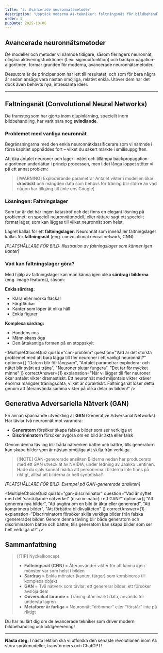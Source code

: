 ```yaml
---
title: '5. Avancerade neuronnätsmetoder'
description: 'Upptäck moderna AI-tekniker: faltningsnät för bildbehandling, generativa tävlande nätverk och transformers som driver ChatGPT.'
order: 5
pubDate: 2025-10-06
---
```



## Avancerade neuronnätsmetoder

De modeller och metoder vi nämnde tidigare, såsom flerlagers neuronnät, olinjära aktiveringsfunktioner (t.ex. sigmoidfunktion) och backpropagation-algoritmen, formar grunden för moderna, avancerade neuronnätsmetoder.

Dessutom är de principer som har lett till resultatet, och som för bara några år sedan ansågs vara nästan omöjliga, relativt enkla. Utöver dem har det dock även behövts nya, intressanta idéer.

---

## Faltningsnät (Convolutional Neural Networks)

De framsteg som har gjorts inom djupinlärning, speciellt inom bildbehandling, har varit nära nog **svindlande**. 

### Problemet med vanliga neuronnät

Begränsningarna med den enkla neuronnätklassificerare som vi nämnde i förra kapitlet uppnåddes fort – vilket du säkert märkte i smilisuppgiften. 

Att öka antalet neuroner och lager i nätet och tillämpa backpropagation-algoritmen underlättar i princip processen, men i det långa loppet stöter vi på ett annat problem:

> [!WARNING] Exploderande parametrar
> Antalet vikter i modellen ökar **drastiskt** och mängden data som behövs för träning blir större än vad någon har tillgång till (inte ens Google).

### Lösningen: Faltningslager

Som tur är det här ingen katastrof och det finns en elegant lösning på problemet: en speciell neuronnätmodell, eller rättare sagt ett speciellt format lager, som kan läggas till vilket neuronnät som helst. 

Lagret kallas för ett **faltningslager**. Neuronnät som innehåller faltningslager kallas för **faltningsnät** (eng. convolutional neural network, CNN).

*[PLATSHÅLLARE FÖR BILD: Illustration av faltningslager som känner igen kanter]*

### Vad kan faltningslager göra?

Med hjälp av faltningslager kan man känna igen olika **särdrag i bilderna** (eng. image features), såsom:

**Enkla särdrag:**
- Klara eller mörka fläckar
- Färgfläckar
- Kanter som löper åt olika håll
- Enkla figurer

**Komplexa särdrag:**
- Hundens nos
- Människans öga
- Den åttakantiga formen på en stoppskylt

<MultipleChoiceQuiz 
  quizId="cnn-problem"
  question="Vad är det största problemet med att bara lägga till fler neuroner i ett vanligt neuronnät?"
  options={[
    "Datorn blir för långsam",
    "Antalet parametrar exploderar och nätet blir svårt att träna",
    "Neuroner slutar fungera",
    "Det tar för mycket minne"
  ]}
  correctAnswer={1}
  explanation="När vi lägger till fler neuroner ökar antalet vikter dramastiskt. Ett neuronnät med miljontals vikter kräver enorma mängder träningsdata, vilket är opraktiskt. Faltningsnät löser detta genom att återanvända samma vikter på olika delar av bilden!"
/>

## Generativa Adversariella Nätverk (GAN)

En annan spännande utveckling är **GAN** (Generative Adversarial Networks). Här tävlar två neuronnät mot varandra:

- **Generatorn** försöker skapa falska bilder som ser verkliga ut
- **Discriminatorn** försöker avgöra om en bild är äkta eller falsk

Genom denna tävling blir båda nätverken bättre och bättre, tills generatorn kan skapa bilder som är nästan omöjliga att skilja från verkliga.

> [!NOTE] GAN-genererade ansikten
> Bilderna nedan har producerats med ett GAN utvecklat av NVIDIA, under ledning av Jaakko Lehtinen. Hade du själv kunnat märka att personerna i bilderna inte finns på riktigt, alltså att bilderna är helt syntetiska?

*[PLATSHÅLLARE FÖR BILD: Exempel på GAN-genererade ansikten]*

<MultipleChoiceQuiz 
  quizId="gan-discriminator"
  question="Vad är syftet med det 'särskiljande nätverket' (discriminator) i ett GAN?"
  options={[
    "Att generera nya bilder",
    "Att avgöra om en bild är äkta eller genererad",
    "Att komprimera bilder",
    "Att förbättra bildkvaliteten"
  ]}
  correctAnswer={1}
  explanation="Discriminatorn försöker skilja verkliga bilder från falska (genererade) bilder. Genom denna tävling blir både generatorn och discriminatorn bättre och bättre, tills generatorn kan skapa bilder som ser helt verkliga ut!"
/>

## Sammanfattning

> [!TIP] Nyckelkoncept
> - **Faltningsnät (CNN)** = Återanvänder vikter för att känna igen mönster var som helst i bilden
> - **Särdrag** = Enkla mönster (kanter, färger) som kombineras till komplexa objekt
> - **GAN** = Två nätverk som tävlar: ett genererar bilder, ett försöker avslöja dem
> - **Oövervakat lärande** = Träning utan märkt data, används för understa lagren
> - **Metaforer är farliga** = Neuronnät "drömmer" eller "förstår" inte på riktigt

Du har nu lärt dig om de avancerade tekniker som driver modern bildbehandling och bildgenerering!

---

**Nästa steg:** I nästa lektion ska vi utforska den senaste revolutionen inom AI: stora språkmodeller, transformers och ChatGPT!
